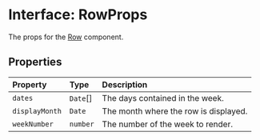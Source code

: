 # Interface: RowProps

The props for the [Row](/api/latest/functions/Row.mdx) component.

## Properties

| Property | Type | Description |
| :------ | :------ | :------ |
| `dates` | `Date`[] | The days contained in the week. |
| `displayMonth` | `Date` | The month where the row is displayed. |
| `weekNumber` | `number` | The number of the week to render. |
